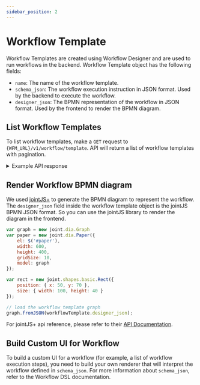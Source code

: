 ```yaml
---
sidebar_position: 2
---
```

# Workflow Template

Workflow Templates are created using Workflow Designer and are used to run workflows in the backend.
Workflow Template object has the following fields:
- `name`: The name of the workflow template.
- `schema_json`: The workflow execution instruction in JSON format. Used by the backend to execute the workflow.
- `designer_json`: The BPMN representation of the workflow in JSON format. Used by the frontend to render the BPMN diagram.

## List Workflow Templates

To list workflow templates, make a `GET` request to `{WFM_URL}/v1/workflow/template`.
API will return a list of workflow templates with pagination.

<details>
<summary>Example API response</summary>

```json
{
  "data": [
    {
      "id": "ad4cdeaf-585d-41b7-9858-eda092df4478",
      "name": "example workflow",
      "schema_json": {
        "start": "Activity",
        "states": [
          {
            "name": "Activity",
            "next": "End",
            "activity": {
              "id": "2a8b6440-bc13-4f16-a829-36f5304aab2b",
              "type": "SendEmail",
              "result": "Result_Activity",
              "options": {
                "startToCloseTimeout": 300
              },
              "arguments": [
                "Activity_SendTo",
                "Activity_Subject",
                "Activity_Message"
              ],
              "boundaryEvents": []
            }
          },
          {
            "end": {
              "id": "45fa6a9d-94b6-4aee-b9e4-05284989a8cd",
              "terminate": false
            },
            "name": "End"
          }
        ],
        "variables": {
          "Activity_SendTo": "someone@email.com",
          "Activity_Message": "How r you?",
          "Activity_Subject": "Greeting"
        },
        "specVersion": "2.0"
      },
      "designer_json": {
        "name": "SimpleWorkflow",
        "type": "bpmn",
        "cells": [
          {
            "z": 1,
            "id": "2d9a644a-08d6-4943-ad71-5219c6fcc461",
            "size": {
              "width": 40,
              "height": 40
            },
            "type": "wf.Start",
            "angle": 0,
            "attrs": {},
            "position": {
              "x": 430,
              "y": 250
            }
          },
          {
            "z": 4,
            "id": "2a8b6440-bc13-4f16-a829-36f5304aab2b",
            "size": {
              "width": 100,
              "height": 80
            },
            "type": "wf.Activity",
            "angle": 0,
            "attrs": {
              "data": {
                "result": "Result_Activity",
                "resultType": "null",
                "taskResult": null,
                "typeOptions": {
                  "SendTo": "someone@email.com",
                  "Message": "How r you?",
                  "Subject": "Greeting"
                }
              },
              "type": {
                "text": "SendEmail"
              },
              "label": {
                "text": "Activity"
              }
            },
            "markup": [
              {
                "tagName": "rect",
                "selector": "background"
              },
              {
                "tagName": "image",
                "selector": "icon"
              },
              {
                "tagName": "path",
                "selector": "border"
              },
              {
                "tagName": "text",
                "selector": "label"
              },
              {
                "tagName": "g",
                "selector": "markers"
              },
              {
                "tagName": "text",
                "selector": "type",
                "attributes": {
                  "fill": "var(--on-background)"
                }
              }
            ],
            "position": {
              "x": 560,
              "y": 230
            },
            "subscribers": {}
          },
          {
            "z": 5,
            "id": "82e9a3d4-99aa-4ab9-bdee-23cb5269fdde",
            "type": "wf.Flow",
            "attrs": {},
            "labels": [],
            "source": {
              "id": "2d9a644a-08d6-4943-ad71-5219c6fcc461"
            },
            "target": {
              "id": "2a8b6440-bc13-4f16-a829-36f5304aab2b"
            }
          },
          {
            "z": 8,
            "id": "45fa6a9d-94b6-4aee-b9e4-05284989a8cd",
            "size": {
              "width": 40,
              "height": 40
            },
            "type": "wf.End",
            "angle": 0,
            "attrs": {},
            "position": {
              "x": 750,
              "y": 250
            }
          },
          {
            "z": 9,
            "id": "cc3bbf53-5fe3-46cf-9728-7573b4ce0b68",
            "type": "wf.Flow",
            "attrs": {},
            "labels": [],
            "source": {
              "id": "2a8b6440-bc13-4f16-a829-36f5304aab2b"
            },
            "target": {
              "id": "45fa6a9d-94b6-4aee-b9e4-05284989a8cd"
            }
          }
        ],
        "workflowData": {
          "id": "",
          "name": "SimpleWorkflow"
        }
      },
      "editable": true,
      "created_at": "2024-10-29T09:04:04.90828Z",
      "created_by": "d6f80e07-3b30-4968-8550-d3a441966e95",
      "updated_at": "2024-10-29T09:04:04.90828Z",
      "updated_by": "d6f80e07-3b30-4968-8550-d3a441966e95",
      "tenant_id": "3ca9a629-6a64-4d40-9a93-cc8da0595754",
      "occ_lock": 0
    }
  ],
  "sent_at": "2024-10-30T05:22:20Z",
  "page": {
    "number": 1,
    "size": 3,
    "total_records": 1,
    "count": 1,
    "sort": [
      "created_at desc"
    ]
  }
}
```

</details>

## Render Workflow BPMN diagram

We used [jointJS+](https://www.jointjs.com/demos/bpmn) to generate the BPMN diagram to represent the workflow. 
The `designer_json` field inside the workflow template object is the jointJS BPMN JSON format. So you can use the 
jointJS library to render the diagram in the frontend.

```javascript showLineNumbers
var graph = new joint.dia.Graph
var paper = new joint.dia.Paper({
    el: $('#paper'),
    width: 600,
    height: 400,
    gridSize: 10,
    model: graph
});

var rect = new joint.shapes.basic.Rect({
    position: { x: 50, y: 70 },
    size: { width: 100, height: 40 }
});

// load the workflow template graph
graph.fromJSON(workflowTemplate.designer_json);
```

For jointJS+ api reference, please refer to their [API Documentation](https://docs.jointjs.com/api/dia/Paper/).

## Build Custom UI for Workflow

To build a custom UI for a workflow (for example, a list of workflow execution steps), you need to build your own 
renderer that will interpret the workflow defined in `schema_json`. For more information about `schema_json`, refer 
to the Workflow DSL documentation.